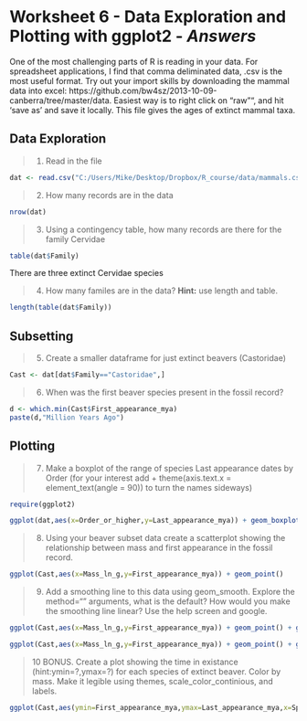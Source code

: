 Worksheet 6 - Data Exploration and Plotting with ggplot2 - *Answers*
========================================================

One of the most challenging parts of R is reading in your data. For spreadsheet applications, I find that comma deliminated data, .csv is the most useful format. Try out your import skills by downloading the mammal data into excel: https://github.com/bw4sz/2013-10-09-canberra/tree/master/data. Easiest way is to right click on "raw"", and hit 'save as' and save it locally. This file gives the ages of extinct mammal taxa. 

Data Exploration
-----------------
> 1. Read in the file

```r
dat <- read.csv("C:/Users/Mike/Desktop/Dropbox/R_course/data/mammals.csv")
```

> 2. How many records are in the data
```r
nrow(dat)
```
> 3. Using a contingency table, how many records are there for the family Cervidae

```r
table(dat$Family)
```

There are three extinct Cervidae species

> 4. How many familes are in the data? **Hint:** use length and table.

```r
length(table(dat$Family))
```

Subsetting
-------

> 5. Create a smaller dataframe for just extinct beavers (Castoridae)

```r
Cast <- dat[dat$Family=="Castoridae",]
```

> 6. When was the first beaver species present in the fossil record?

```r
d <- which.min(Cast$First_appearance_mya)
paste(d,"Million Years Ago")
```

Plotting
----

> 7. Make a boxplot of the range of species Last appearance dates by Order (for your interest add + theme(axis.text.x = element_text(angle = 90)) to turn the names sideways)

```r
require(ggplot2)

ggplot(dat,aes(x=Order_or_higher,y=Last_appearance_mya)) + geom_boxplot() + theme(axis.text.x = element_text(angle = 90))
```

> 8. Using your beaver subset data create a scatterplot showing the relationship between mass and first appearance in the fossil record.

```r
ggplot(Cast,aes(x=Mass_ln_g,y=First_appearance_mya)) + geom_point()
```

> 9. Add a smoothing line to this data using geom_smooth. Explore the method="" arguments, what is the default? How would you make the smoothing line linear? Use the help screen and google. 

```r
ggplot(Cast,aes(x=Mass_ln_g,y=First_appearance_mya)) + geom_point() + geom_smooth()
```

```r
ggplot(Cast,aes(x=Mass_ln_g,y=First_appearance_mya)) + geom_point() + geom_smooth(method="lm")
```

> 10 BONUS. Create a plot showing the time in existance (hint:ymin=?,ymax=?) for each species of extinct beaver. Color by mass. Make it legible using themes, scale_color_continious, and labels.

```r
ggplot(Cast,aes(ymin=First_appearance_mya,ymax=Last_appearance_mya,x=Species,col=Mass_ln_g)) + geom_linerange(size=3) + scale_y_reverse() + coord_flip() + scale_color_continuous(high="red",low="blue") + ylab("Mya") + xlab("Species")
```

>